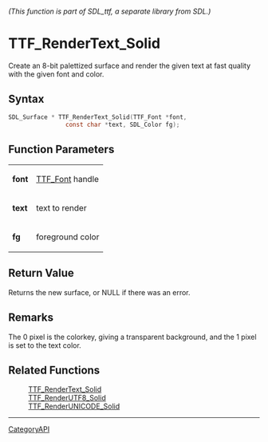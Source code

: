 ====== (This function is part of SDL_ttf, a separate library from SDL.) ======
= TTF_RenderText_Solid =

Create an 8-bit palettized surface and render the given text at fast quality with the given font and color.

== Syntax ==

<syntaxhighlight lang='c'>
SDL_Surface * TTF_RenderText_Solid(TTF_Font *font,
                const char *text, SDL_Color fg);
</syntaxhighlight>

== Function Parameters ==

{|
|'''font'''
|[[TTF_Font]] handle
|-
|'''text'''
|text to render
|-
|'''fg'''
|foreground color
|}

== Return Value ==

Returns the new surface, or NULL if there was an error.

== Remarks ==

The 0 pixel is the colorkey, giving a transparent background, and the 1
pixel is set to the text color.

== Related Functions ==

:[[TTF_RenderText_Solid]]
:[[TTF_RenderUTF8_Solid]]
:[[TTF_RenderUNICODE_Solid]]

----
[[CategoryAPI]]


